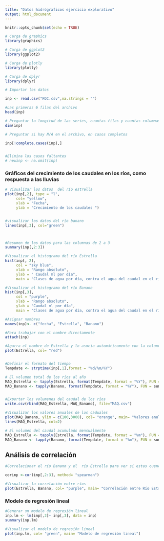 ```yaml
---
title: "Datos hidrógraficos ejercicio explorativo"
output: html_document
---
```


```r
knitr::opts_chunk$set(echo = TRUE)
```

```r
# Carga de graphics
library(graphics)

# Carga de ggplot2
library(ggplot2)

# Carga de plotly
library(plotly)

# Carga de dplyr
library(dplyr)
```
```r
# Importar los datos  

inp <- read.csv("FDC.csv",na.strings = "")

#Las primeras 6 filas del archivo
head(inp)

```

```r
# Preguntar la longitud de las series, cuantas filas y cuantas columnas tiene 
dim(inp)

# Preguntar si hay N/A en el archivo, en casos completos

inp[!complete.cases(inp),]


#Elimina los casos faltantes 
# newinp <- na.omit(inp)
```


### Gráficos del crecimiento de los caudales en los ríos, como respuesta a las lluvias 
```r
# Visualizar los datos  del río estrella  
plot(inp[,2], type = "l",
     col= "yellow",
     xlab = "Fecha",
     ylab = "Crecimiento de los caudales ")


#visualizar los datos del río banano
lines(inp[,3], col="green")



#Resumen de los datos para las columnas de 2 a 3
summary(inp[,2:3])

#Visualizar el histograma del río Estrella
hist(inp[, 2], 
     col = "sky blue", 
     xlab = "Rango absoluto",
     ylab = " Caudal ml por día",
     main = "Clases de agua por día, contra el agua del caudal en el río Estrella")

#Visualizar el histograma del río Banano
hist(inp[,3], 
     col = "purple", 
     xlab = "Rango absoluto",
     ylab = "Caudal ml por día",
     main = "Clases de agua por día, contra el agua del caudal en el río Banano")

#Asignar nombres 
names(inp)<- c("fecha", "Estrella", "Banano")

#Para trabajar con el nombre directamente 
attach(inp)

#Agarra el nombre de Estrella y lo asocia automáticamente con la columna 2
plot(Estrella, col= "red")


#Definir el formato del tiempo 
Tempdate <- strptime(inp[,1],format = "%d/%m/%Y")

# El volumen total de los ríos al año
MAQ_Estrella <- tapply(Estrella, format(Tempdate, format = "%Y"), FUN = sum) 
MAQ_Banano <- tapply(Banano, format(Tempdate, format = "%Y"), FUN = sum) 


#Exportar los volumenes del caudal de los ríos
write.csv(rbind(MAQ_Estrella, MAQ_Banano), file="MAQ.csv")

#Visualizar los valores anuales de los caduales 
plot(MAQ_Banano, ylim = c(100,3000), col= "orange", main= "Valores anules de los caudales")
lines(MAQ_Estrella, col=2)

# El volumen del caudal acumulado mensualmente 
MAQ_Estrella <- tapply(Estrella, format(Tempdate, format = "%m"), FUN = sum) 
MAQ_Banano <- tapply(Banano, format(Tempdate, format = "%m"), FUN = sum) 

```
## Análisis de correlación
```r
#Correlacionar el río Banano y el  río Estrella para ver si estas cuencas vecinas tienen una relación climaticamente cuantificable 

corinp <-cor(inp[,2:3], method= "spearman")

#Visualizar la correlación entre ríos
plot(Estrella, Banano, col= "purple", main= "Correlación entre Río Estrella y Río Banano")
```


### Modelo de regresión lineal
```r
#Generar un modelo de regresión lineal 
inp.lm <- lm(inp[,2]~ inp[,3], data = inp) 
summary(inp.lm)

#Visualizar el modelo de regresión lineal 
plot(inp.lm, col= "green", main= "Modelo de regresión lineal")

```


